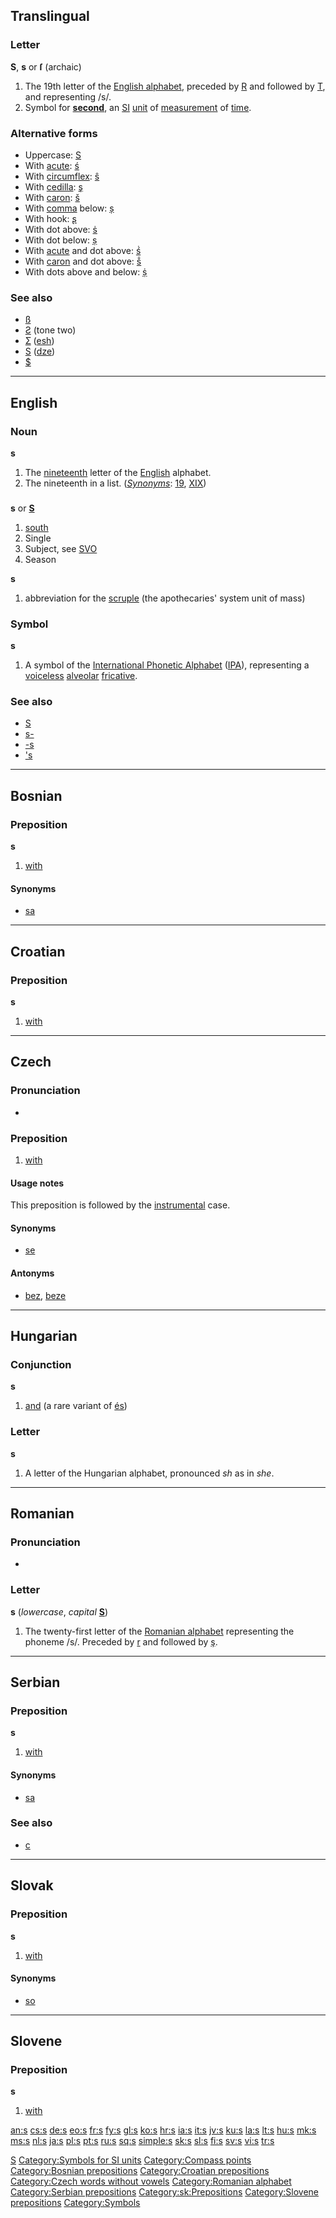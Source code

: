 {{wikipedia}}
{{also|Appendix:Variations of "s"}}
==Translingual==

===Letter===
'''S''', '''s''' or '''ſ''' (archaic)

# The 19th letter of the [[Appendix:Roman script|English alphabet]], preceded by [[R]] and followed by [[T]], and representing /s/.
# Symbol for '''[[second]]''', an [[SI]] [[unit]] of [[measurement]] of [[time]].

===Alternative forms===
* Uppercase: [[S]]
* With [[acute]]: [[ś]]
* With [[circumflex]]: [[ŝ]]
* With [[cedilla]]: [[ş]]
* With [[caron]]: [[š]]
* With [[comma]] below: [[ș]]
* With hook: [[ʂ]]
* With dot above: [[ṡ]]
* With dot below: [[ṣ]]
* With [[acute]] and dot above: [[ṥ]]
* With [[caron]] and dot above: [[ṧ]]
* With dots above and below: [[ṩ]]

===See also===
* [[ß]]
* [[Ƨ]] (tone two)
* [[Ʃ]] ([[esh]])
* [[Ѕ]] ([[dze]])
* [[$]]

[[Category:Latin letters|S]]
[[Category:Symbols for SI units]]

----

==English==

===Noun===
'''s'''

# The [[nineteenth]] letter of the [[English]] alphabet.
# The nineteenth in a list. (''[[Synonyms]]'': [[19]], [[XIX]])

==={{abbreviation}}===
'''s''' or '''[[S]]'''

# [[south]]
# Single
# Subject, see [[SVO]]
# Season

'''s'''

# {{metrology}} abbreviation for the [[scruple]] (the apothecaries' system unit of mass)

===Symbol===
'''s'''

# A symbol of the [[International Phonetic Alphabet]] ([[IPA]]), representing a [[voiceless]] [[alveolar]] [[fricative]].

===See also===
* [[S]]
* [[s-]]
* [[-s]]
* [['s]]

[[Category:Compass points]]

----

==Bosnian==

===Preposition===
'''s'''

# [[with]]

====Synonyms====
* [[sa#Bosnian|sa]]

[[Category:Bosnian prepositions]]

----

==Croatian==

===Preposition===
'''s'''

# [[with]]

[[Category:Croatian prepositions]]

----

==Czech==

===Pronunciation===
* {{audio|Cs-s.ogg|audio}}

===Preposition===
{{cs-prep}}

# [[with]]

====Usage notes====
This preposition is followed by the [[instrumental]] case.

====Synonyms====
*[[se]]

====Antonyms====
* [[bez]], [[beze]]

[[Category:Czech words without vowels]]
----

==Hungarian==

===Conjunction===
'''s'''

# [[and]] (a rare variant of [[és]])

===Letter===
'''s'''

# A letter of the Hungarian alphabet, pronounced ''sh'' as in ''she''.

----

==Romanian==

===Pronunciation===
* {{IPA|/se/|/es/|lang=ro}}

===Letter===
'''s''' (''lowercase'', ''capital'' '''[[S]]''')

# The twenty-first letter of the [[Romanian alphabet]] representing the phoneme /s/. Preceded by [[r]] and followed by [[ş]].

[[Category:Romanian alphabet]]

----

==Serbian==

===Preposition===
'''s'''

# [[with]]

====Synonyms====
* [[sa#Serbian|sa]]

===See also===
* [[с#Serbian|с]]

[[Category:Serbian prepositions]]

----

==Slovak==

===Preposition===
'''s'''

# [[with]]

====Synonyms====
* [[so#Slovak|so]]

[[Category:sk:Prepositions]]

----

==Slovene==

===Preposition===
'''s'''

# [[with]]

[[Category:Slovene prepositions]]
[[Category:Symbols]]

[[an:s]]
[[cs:s]]
[[de:s]]
[[eo:s]]
[[fr:s]]
[[fy:s]]
[[gl:s]]
[[ko:s]]
[[hr:s]]
[[ia:s]]
[[it:s]]
[[jv:s]]
[[ku:s]]
[[la:s]]
[[lt:s]]
[[hu:s]]
[[mk:s]]
[[ms:s]]
[[nl:s]]
[[ja:s]]
[[pl:s]]
[[pt:s]]
[[ru:s]]
[[sq:s]]
[[simple:s]]
[[sk:s]]
[[sl:s]]
[[fi:s]]
[[sv:s]]
[[vi:s]]
[[tr:s]]